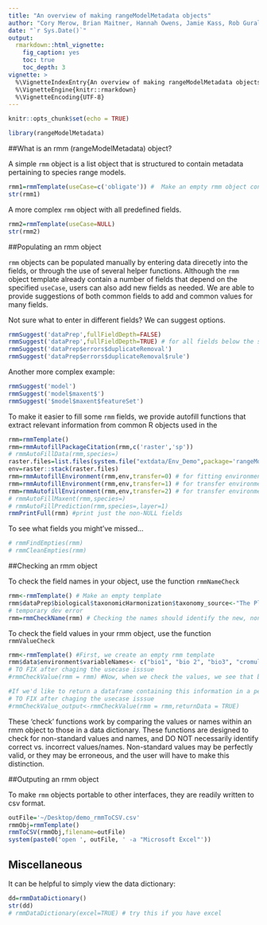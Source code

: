 ```yaml
---
title: "An overview of making rangeModelMetadata objects"
author: "Cory Merow, Brian Maitner, Hannah Owens, Jamie Kass, Rob Guralnick"
date: "`r Sys.Date()`"
output: 
  rmarkdown::html_vignette:
    fig_caption: yes
    toc: true
    toc_depth: 3
vignette: >
  %\VignetteIndexEntry{An overview of making rangeModelMetadata objects}
  %\VignetteEngine{knitr::rmarkdown}
  %\VignetteEncoding{UTF-8}
---
```


```r
knitr::opts_chunk$set(echo = TRUE)
```

```r
library(rangeModelMetadata)
```

##What is an rmm (rangeModelMetadata) object?

A simple `rmm` object is a list object that is structured to contain metadata pertaining to species range models.
```r
rmm1=rmmTemplate(useCase=c('obligate')) #  Make an empty rmm object containing only the obligate set of fields.
str(rmm1)
```

A more complex `rmm` object with all predefined fields.
```r
rmm2=rmmTemplate(useCase=NULL)
str(rmm2)
```

##Populating an rmm object

`rmm` objects can be populated manually by entering data direcetly into the fields, or through the use of several helper functions.  Although the `rmm` object template already contain a number of fields that depend on the specified `useCase`, users can also add new fields as needed.  We are able to provide suggestions of both common fields to add and common values for many fields.

Not sure what to enter in different fields? We can suggest options.

```r
rmmSuggest('dataPrep',fullFieldDepth=FALSE)
rmmSuggest('dataPrep',fullFieldDepth=TRUE) # for all fields below the specified one
rmmSuggest('dataPrep$errors$duplicateRemoval')
rmmSuggest('dataPrep$errors$duplicateRemoval$rule')
```

Another more complex example:

```r
rmmSuggest('model')
rmmSuggest('model$maxent$')
rmmSuggest('$model$maxent$featureSet')
```


To make it easier to fill some `rmm` fields, we provide autofill functions that extract relevant information from common R objects used in the 

```r
rmm=rmmTemplate()
rmm=rmmAutofillPackageCitation(rmm,c('raster','sp'))
# rmmAutoFillData(rmm,species=)
raster.files=list.files(system.file("extdata/Env_Demo",package='rangeModelMetadata'),full.names = TRUE)
env=raster::stack(raster.files)
rmm=rmmAutofillEnvironment(rmm,env,transfer=0) # for fitting environment
rmm=rmmAutofillEnvironment(rmm,env,transfer=1) # for transfer environment 1 (assuming different than for fitting)
rmm=rmmAutofillEnvironment(rmm,env,transfer=2) # for transfer environment 2 (assuming different than for fitting)
# rmmAutoFillMaxent(rmm,species=)
# rmmAutoFillPrediction(rmm,species=,layer=1)
rmmPrintFull(rmm) #print just the non-NULL fields
```

To see what fields you might've missed...
```r
# rmmFindEmpties(rmm)
# rmmCleanEmpties(rmm)
```

##Checking an rmm object

To check the field names in your object, use the function `rmmNameCheck`

```r

rmm<-rmmTemplate() # Make an empty template
rmm$dataPrep$biological$taxonomicHarmonization$taxonomy_source<-"The Plant List" # # Add a new, non-standard field
# temporary dev error
rmm=rmmCheckName(rmm) # Checking the names should identify the new, non-standard field we've added ("taxonomy_source")

```

To check the field values in your rmm object, use the function `rmmValueCheck`
```r
rmm<-rmmTemplate() #First, we create an empty rmm template
rmm$data$environment$variableNames<- c("bio1", "bio 2", "bio3", "cromulent") #We add 3 of the bioclim layers, including a spelling error (an extra space) in bio2, and a word that is clearly not a climate layer, 'cromulent'.
# TO FIX after chaging the usecase isssue
#rmmCheckValue(rmm = rmm) #Now, when we check the values, we see that bio1 and bio2 are reported as exact matches, while 'bio 2' is flagged as a partial match with a suggested value of 'bio2', and 'cromulent' is flagged as not matched at all.

#If we'd like to return a dataframe containing this information in a perhaps more useful format:
# TO FIX after chaging the usecase isssue
#rmmCheckValue_output<-rmmCheckValue(rmm = rmm,returnData = TRUE)
```

  <!-- names<-rmmCheckName(rmm,returnData = T) -->

  <!-- values<-rmmCheckValue(rmm = rmm,returnData = T) -->

  <!-- missing_names<-rmmCheckMissingNames(rmm,useCase = useCase) -->

  <!-- empty_values<-rmmCheckEmpty(rmm = rmm,useCase = useCase) -->


These 'check' functions work by comparing the values or names within an rmm object to those in a data dictionary.  These functions are designed to check for non-standard values and names, and DO NOT necessarily identify correct vs. incorrect values/names.  Non-standard values may be perfectly valid, or they may be erroneous, and the user will have to make this distinction.


##Outputing an rmm object

To make `rmm` objects portable to other interfaces, they are readily written to csv format.
```r
outFile='~/Desktop/demo_rmmToCSV.csv'
rmmObj=rmmTemplate()
rmmToCSV(rmmObj,filename=outFile)
system(paste0('open ', outFile, ' -a "Microsoft Excel"'))
```


## Miscellaneous

It can be helpful to simply view the data dictionary:

```r
dd=rmmDataDictionary()
str(dd)
# rmmDataDictionary(excel=TRUE) # try this if you have excel
```

